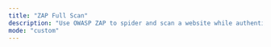 ```yaml
---
title: "ZAP Full Scan"
description: "Use OWASP ZAP to spider and scan a website while authenticated"
mode: "custom"
---
```



<WorkflowPage 
title="ZAP Full Scan"
category="Vulnerability Scanning"
description="Use OWASP ZAP to spider and scan a website while authenticated"
createdOn="29 June, 2022"
author="trickest-mhmdiaa"
workflowUrl="https://editor.staging.trickest.io/preview?workflow_url=https://trickest-public-workflow.s3.eu-central-1.amazonaws.com/7a7d2ea3-820b-4a3c-87b0-72dd80eb99e0.json"
id="7a7d2ea3-820b-4a3c-87b0-72dd80eb99e0"
/>